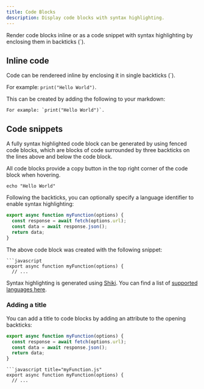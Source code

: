 ```yaml
---
title: Code Blocks
description: Display code blocks with syntax highlighting.
---
```


Render code blocks inline or as a code snippet with syntax highlighting by enclosing them in backticks (`).

## Inline code

Code can be rendereed inline by enclosing it in single backticks (`).

For example: `print("Hello World")`.

This can be created by adding the following to your markdown:

```
For example: `print("Hello World")`.
```

## Code snippets

A fully syntax highlighted code block can be generated by using fenced code blocks, which are blocks
of code surrounded by three backticks on the lines above and below the code block.

All code blocks provide a copy button in the top right corner of the code block when hovering.

```
echo "Hello World"
```

Following the backticks, you can optionally specify a language identifier to enable syntax highlighting:

```javascript
export async function myFunction(options) {
  const response = await fetch(options.url);
  const data = await response.json();
  return data;
}
```

The above code block was created with the following snippet:

````text
```javascript
export async function myFunction(options) {
  // ...
````

Syntax highlighting is generated using [Shiki](https://github.com/shikijs/shiki). You can find a list of
[supported languages here](https://github.com/shikijs/shiki/blob/main/docs/languages.md#all-languages).

### Adding a title

You can add a title to code blocks by adding an attribute to the opening backticks:

```javascript title="myFunction.js"
export async function myFunction(options) {
  const response = await fetch(options.url);
  const data = await response.json();
  return data;
}
```

````text
```javascript title="myFunction.js"
export async function myFunction(options) {
  // ...
````

